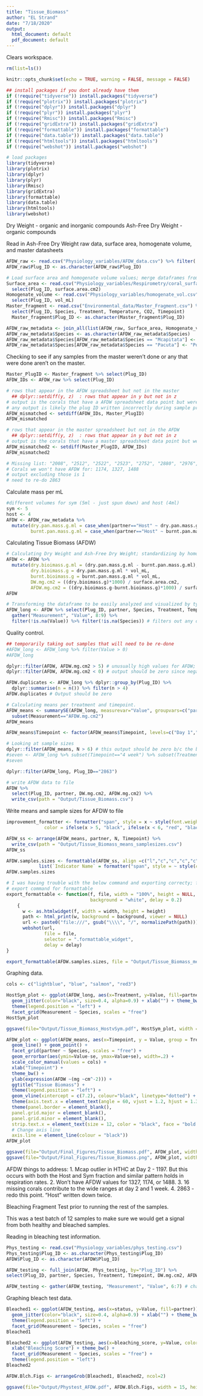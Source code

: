 ```yaml
---
title: "Tissue_Biomass"
author: "EL Strand"
date: "7/18/2020"
output:
  html_document: default
  pdf_document: default
---
```

Clears workspace. 
```r
rm(list=ls())
```

```r
knitr::opts_chunk$set(echo = TRUE, warning = FALSE, message = FALSE)

## install packages if you dont already have them
if (!require("tidyverse")) install.packages("tidyverse")
if (!require("plotrix")) install.packages("plotrix")
if (!require("dplyr")) install.packages("dplyr")
if (!require("plyr")) install.packages("plyr")
if (!require("Rmisc")) install.packages("Rmisc")
if (!require("gridExtra")) install.packages("gridExtra")
if (!require("formattable")) install.packages("formattable")
if (!require("data.table")) install.packages("data.table")
if (!require("htmltools")) install.packages("htmltools")
if (!require("webshot")) install.packages("webshot")

# load packages
library(tidyverse)
library(plotrix)
library(dplyr)
library(plyr)
library(Rmisc)
library(gridExtra)
library(formattable)
library(data.table)
library(htmltools)
library(webshot)
```

Dry Weight - organic and inorganic compounds
Ash-Free Dry Weight - organic compounds 

Read in Ash-Free Dry Weight raw data, surface area, homogenate volume, and master datasheets
```r
AFDW_raw <- read.csv("Physiology_variables/AFDW_data.csv") %>% filter(!is.na(Plug_ID))
AFDW_raw$Plug_ID <- as.character(AFDW_raw$Plug_ID)

# Load surface area and homogenate volume values; merge dataframes from chla, chlc means 
Surface_area <- read.csv("Physiology_variables/Respirometry/coral_surface_area.csv") %>% dplyr::rename(Plug_ID = Sample_ID) %>%
  select(Plug_ID, surface.area.cm2)
Homogenate_volume <- read.csv("Physiology_variables/homogenate_vol.csv") %>%
  select(Plug_ID, vol_mL)
Master_fragment <- read.csv("Environmental_data/Master_Fragment.csv") %>% subset(ANALYSIS=="Physiology" | ANALYSIS=="Physiology/Molecular") %>% # need to keep "Physiology" and "Physiology/Molecular"
  select(Plug_ID, Species, Treatment, Temperature, CO2, Timepoint) 
  Master_fragment$Plug_ID <- as.character(Master_fragment$Plug_ID)

AFDW_raw_metadata <- join_all(list(AFDW_raw, Surface_area, Homogenate_volume, Master_fragment), by='Plug_ID', type='left')
AFDW_raw_metadata$Species <- as.character(AFDW_raw_metadata$Species)
AFDW_raw_metadata$Species[AFDW_raw_metadata$Species == "Mcapitata"] <- "Montipora capitata"
AFDW_raw_metadata$Species[AFDW_raw_metadata$Species == "Pacuta"] <- "Pocillopora acuta"
```

Checking to see if any samples from the master weren't done or any that were done aren't on the master. 
```r
Master_PlugID <- Master_fragment %>% select(Plug_ID)
AFDW_IDs <- AFDW_raw %>% select(Plug_ID)

# rows that appear in the AFDW spreadsheet but not in the master 
  ## dplyr::setdiff(y, z)  : rows that appear in y but not in z
# output is the corals that have a AFDW spreadsheet data point but were not in master ; output should be zero
# any output is likely the plug ID written incorrectly during sample processing
AFDW_mismatched <- setdiff(AFDW_IDs, Master_PlugID) 
AFDW_mismatched

# rows that appear in the master spreadsheet but not in the AFDW 
  ## dplyr::setdiff(y, z)  : rows that appear in y but not in z
# output is the corals that have a master spreadsheet data point but were not in AFDW ; output should be zero
AFDW_mismatched2 <- setdiff(Master_PlugID, AFDW_IDs) 
AFDW_mismatched2

# Missing list: "2008", "2512", "2522", "2523", "2752", "2880", "2976", "3003", "1603", "1739", "2200", "2528", "2740", "2859", "2981", "2984"
# Corals we won't have AFDW for: 1174, 1327, 1488 
# output excluding those is 1
# need to re-do 2863
```

Calculate mass per mL
```r
#different volumes for sym (5ml - just spun down) and host (4ml)
sym <- 5
host <- 4
AFDW <- AFDW_raw_metadata %>%
  mutate(dry.pan.mass.g.ml = case_when(partner=="Host" ~ dry.pan.mass.g/sym, partner=="Sym" ~ dry.pan.mass.g/host),
         burnt.pan.mass.g.ml = case_when(partner=="Host" ~ burnt.pan.mass.g/sym, partner=="Sym" ~ burnt.pan.mass.g/host))
```

Calculating Tissue Biomass (AFDW)
```r
# Calculating Dry Weight and Ash-Free Dry Weight; standardizing by homogenate volume and surface area
AFDW <- AFDW %>%
  mutate(dry.bioimass.g.ml = (dry.pan.mass.g.ml - burnt.pan.mass.g.ml),
         dry.bioimass.g = dry.pan.mass.g.ml * vol_mL,
         burnt.bioimass.g = burnt.pan.mass.g.ml * vol_mL,
         DW.mg.cm2 = ((dry.bioimass.g)*1000) / surface.area.cm2,
         AFDW.mg.cm2 = ((dry.bioimass.g-burnt.bioimass.g)*1000) / surface.area.cm2)
AFDW

# Transforming the dataframe to be easily analyzed and visualized by type of measurement
AFDW_long <- AFDW %>% select(Plug_ID, partner, Species, Treatment, Temperature, CO2, Timepoint, DW.mg.cm2, AFDW.mg.cm2) %>%
  gather("Measurement", "Value", 8:9) %>%
  filter(!is.na(Value)) %>% filter(!is.na(Species)) # filters out any data points that don't have a match in the master spreadsheet
```

Quality control.
```r
## temporarily taking out samples that will need to be re-done
#AFDW_long <- AFDW_long %>% filter(Value > 0)
#AFDW_long

dplyr::filter(AFDW, AFDW.mg.cm2 > 5) # unusually high values for AFDW; think about re-doing?
dplyr::filter(AFDW, AFDW.mg.cm2 < 0) # output should be zero since negative values are not possible. 

AFDW.duplicates <- AFDW_long %>% dplyr::group_by(Plug_ID) %>% 
  dplyr::summarise(n = n()) %>% filter(n > 4)
AFDW.duplicates # Output should be zero 
```

```r
# Calculating means per treatment and timepoint. 
AFDW_means <- summarySE(AFDW_long, measurevar="Value", groupvars=c("partner", "Timepoint", "Treatment", "Temperature", "CO2", "Species", "Measurement")) %>%
  subset(Measurement=="AFDW.mg.cm2")
AFDW_means

AFDW_means$Timepoint <- factor(AFDW_means$Timepoint, levels=c("Day 1","Day 2","1 week","2 week","4 week","6 week","8 week","12 week","16 week"))

# Looking at sample sizes 
dplyr::filter(AFDW_means, N > 6) # this output should be zero b/c the biggest sample size is 6
#seven <- AFDW_long %>% subset(Timepoint=="4 week") %>% subset(Treatment=="ATHC") %>% subset(partner=="Host") %>% subset(Measurement=="AFDW.mg.cm2") %>% subset(Species=="Mcapitata")
#seven

dplyr::filter(AFDW_long, Plug_ID=="2863")

# write AFDW data to file
AFDW %>%
  select(Plug_ID, partner, DW.mg.cm2, AFDW.mg.cm2) %>%
  write_csv(path = "Output/Tissue_Biomass.csv")
```

Write means and sample sizes for AFDW to file
```r
improvement_formatter <- formatter("span", style = x ~ style(font.weight = "bold", 
              color = ifelse(x > 5, "black", ifelse(x < 6, "red", "black"))))

AFDW_ss <- arrange(AFDW_means, partner, N, Timepoint) %>% 
  write_csv(path = "Output/Tissue_Biomass_means_samplesizes.csv")
AFDW_ss

AFDW.samples.sizes <- formattable(AFDW_ss, align =c("l","c","c","c","c", "c", "c", "c", "r"), 
            list(`Indicator Name` = formatter("span", style = ~ style(color = "grey",font.weight = "bold")), `N` = improvement_formatter)) 
AFDW.samples.sizes

# I was having trouble with the below command and exporting correcty; function will run but not sure where the png is saving
# export command for formattable
export_formattable <- function(f, file, width = "100%", height = NULL, 
                               background = "white", delay = 0.2)
    {
      w <- as.htmlwidget(f, width = width, height = height)
      path <- html_print(w, background = background, viewer = NULL)
      url <- paste0("file:///", gsub("\\\\", "/", normalizePath(path)))
      webshot(url,
              file = file,
              selector = ".formattable_widget",
              delay = delay)
}

export_formattable(AFDW.samples.sizes, file = "Output/Tissue_Biomass_means_samplesizes.png")
```

Graphing data.
```r
cols <- c("lightblue", "blue", "salmon", "red3")

HostSym_plot <- ggplot(AFDW_long, aes(x=Treatment, y=Value, fill=partner)) + geom_boxplot(alpha=0.5) +
  geom_jitter(color="black", size=0.4, alpha=0.9) + xlab("") + theme_bw() + 
  theme(legend.position = "left") + 
  facet_grid(Measurement ~ Species, scales = "free")
HostSym_plot

ggsave(file="Output/Tissue_Biomass_HostvSym.pdf", HostSym_plot, width = 11, height = 6, units = c("in"))
```

```r
AFDW_plot <- ggplot(AFDW_means, aes(x=Timepoint, y = Value, group = Treatment, color = Treatment)) +
  geom_line() + geom_point() +
  facet_grid(partner ~ Species, scales = "free") +
  geom_errorbar(aes(ymin=Value-se, ymax=Value+se), width=.2) +
  scale_color_manual(values = cols) + 
  xlab("Timepoint") + 
  theme_bw() + 
  ylab(expression(AFDW ~(mg ~cm^-2))) +
  ggtitle("Tissue Biomass") +
  theme(legend.position = "left") +
  geom_vline(xintercept = c(7.2), colour="black", linetype="dotted") +
  theme(axis.text.x = element_text(angle = 60, vjust = 1.2, hjust = 1.3)) + #Set the text angle
  theme(panel.border = element_blank(),
  panel.grid.major = element_blank(),
  panel.grid.minor = element_blank(),
  strip.text.x = element_text(size = 12, color = "black", face = "bold.italic"),
  # Change axis line
  axis.line = element_line(colour = "black"))
AFDW_plot

ggsave(file="Output/Final_Figures/Tissue_Biomass.pdf", AFDW_plot, width = 11, height = 6, units = c("in"))
ggsave(file="Output/Final_Figures/Tissue_Biomass.png", AFDW_plot, width = 11, height = 6, units = c("in"))
```


AFDW things to address:
1. Mcap outlier in HTHC at Day 2 - 1197. But this occurs with both the Host and Sym fraction and similar pattern holds in respiration rates. 
2. Won't have AFDW values for 1327, 1174, or 1488. 
3. 16 missing corals contribute to the wide ranges at day 2 and 1 week.
4. 2863 - redo this point. "Host" written down twice. 



############## Bleaching Fragment Test prior to running the rest of the samples.

This was a test batch of 12 samples to make sure we would get a signal from both healthy and bleached samples. 

Reading in bleaching test information. 
```r
Phys_testing <- read.csv("Physiology_variables/phys_testing.csv")
Phys_testing$Plug_ID <- as.character(Phys_testing$Plug_ID)
AFDW$Plug_ID <- as.character(AFDW$Plug_ID)

AFDW_testing <- full_join(AFDW, Phys_testing, by="Plug_ID") %>% 
select(Plug_ID, partner, Species, Treatment, Timepoint, DW.mg.cm2, AFDW.mg.cm2, status, bleaching_score) %>% filter(!is.na(status))

AFDW_testing <- gather(AFDW_testing, "Measurement", "Value", 6:7) # changing columns to rows to allow for easier facet_grid in graphing section
```

Graphing bleach test data. 
```r
Bleached1 <- ggplot(AFDW_testing, aes(x=status, y=Value, fill=partner)) + geom_boxplot(alpha=0.5) +
  geom_jitter(color="black", size=0.4, alpha=0.9) + xlab("") + theme_bw() + 
  theme(legend.position = "left") + 
  facet_grid(Measurement ~ Species, scales = "free")
Bleached1

Bleached2 <- ggplot(AFDW_testing, aes(x=bleaching_score, y=Value, color=partner)) + geom_point() + 
  xlab("Bleaching Score") + theme_bw() + 
  facet_grid(Measurement ~ Species, scales = "free") + 
  theme(legend.position = "left")
Bleached2

AFDW.Blch.Figs <- arrangeGrob(Bleached1, Bleached2, ncol=2)

ggsave(file="Output/Phystest_AFDW.pdf", AFDW.Blch.Figs, width = 15, height = 10, units = c("in"))
```


